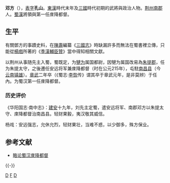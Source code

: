 '''邓方'''（{{bd||？|221或222年||catIdx=D}}），[[表字|表字]]'''孔山'''。[[東漢|東漢]]時代末年及[[三國|三國]]時代初期的武將與政治人物。[[荆州刺史部|荆州]][[南郡|南郡]]人。[[蜀漢|蜀漢]]將領與第一任庲降都督。

==生平==
有關鄧方的事蹟史料，在[[陳壽|陳壽]]編纂《[[三國志|三國志]]》時缺漏許多而無法在蜀書裡立傳，只能從[[楊戲|楊戲]]所著的《[[季漢輔臣贊|季漢輔臣贊]]》當中得知相關文獻。

以荆州从事随先主入蜀，蜀既定，为[[犍为|犍为]]属国都尉，因犍为属国改易為[[朱提郡|朱提郡]]，任为朱提太守，之後遷任安远将军兼庲降都督（时在公元215年），屯駐[[南昌县|南昌县]]（今[[云南|云南]][[镇雄|镇雄]]）。[[章武|章武]]二年卒（《蜀志·[[李恢|李恢]]传》谓其卒于章武元年，是非莫辨）于任內。为蜀汉第一任庲降都督。
	
===历史评价===
《华阳国志·南中志》：[[建安|建安]]十九年，刘先主定蜀，遣安远将军、南郡邓方以朱提太守、庲降都督治南昌县。轻财果毅，夷汉敬其威信。

杨戏：安远强志，允休允烈，轻财果壮，当难不惑，以少御多，殊方保业。

==参考文献==
*[https://web.archive.org/web/20150924105319/http://www.sss.net.cn/ReadNews.asp?NewsID=14086&BigClassID=9&SmallClassID=24&belong=sky 略论蜀汉庲降都督]
{{-}}
{{start box}}
{{s-before|首任}}
{{s-title|[[蜀汉|蜀汉]][[庲降都督|庲降都督]]|215年—221年}}
{{s-after|[[李恢_(三国)|李恢]]}}
{{end box}}
[[Category:庲降都督|D]]
[[Category:邓姓|F]]
[[Category:蜀汉军事人物|D]]